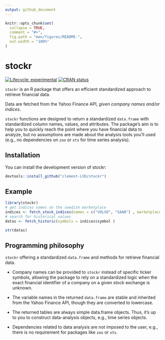 ```yaml
---
output: github_document
---
```


<!-- README.md is generated from README.Rmd. Please edit that file -->

```r
knitr::opts_chunk$set(
  collapse = TRUE,
  comment = "#>",
  fig.path = "man/figures/README-",
  out.width = "100%"
)
```

# stockr

<!-- badges: start -->
[![Lifecycle: experimental](https://img.shields.io/badge/lifecycle-experimental-orange.svg)](https://lifecycle.r-lib.org/articles/stages.html#experimental)
[![CRAN status](https://www.r-pkg.org/badges/version/stockr)](https://CRAN.R-project.org/package=stockr)
<!-- badges: end -->

`stockr` is an R package that offers an efficient standardized approach to retrieve financial data.

Data are fetched from the Yahoo Finance API, *given company names and/or indices*. 

`stockr` functions are designed to return a standardized `data.frame` with standardized column names, values, and attributes. The package's aim is to help you to quickly reach the point where you have financial data to analyze, but no assumptions are made about the analysis tools you'll used (e.g., no dependencies on `zoo` or `xts` for time series analysis).


## Installation

You can install the development version of stockr:

``` r
devtools::install_github("clement-LVD/stockr")
```

## Example

```r
library(stockr)
# get indices names on the swedish marketplace
indices <- fetch_stock_indices(names = c("VOLVO", "SAAB") , marketplaces = "STO")
# search for historical values
datas <- fetch_historic(symbols = indices$symbol )

str(datas)
```


## Programming philosophy
`stockr` offering a standardized `data.frame` and methods for retrieve financial data. 

- Company names can be provided to `stockr` instead of specific ticker symbols, allowing the package to rely on a standardized logic when the exact financial identifier of a company on a given stock exchange is unknown.

- The variable names in the returned `data.frame` are stable and inherited from the Yahoo Finance API, though they are converted to lowercase.

- The returned tables are always simple data.frame objects. Thus, it's up to you to construct data-analysis objects, e.g., time series objects.

- Dependencies related to data analysis are not imposed to the user, e.g., there is no requirement for packages like `zoo` or `xts`.
